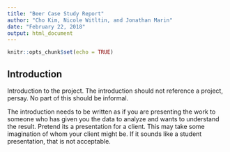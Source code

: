 ```yaml
---
title: "Beer Case Study Report"
author: "Cho Kim, Nicole Witltin, and Jonathan Marin"
date: "February 22, 2018"
output: html_document
---
```


```r
knitr::opts_chunk$set(echo = TRUE)
```

## Introduction

Introduction to the project. The introduction should not reference a project, persay. No
part of this should be informal.

The introduction needs to be written as if you are presenting the work to someone who
has given you the data to analyze and wants to understand the result. Pretend its a
presentation for a client. This may take some imagination of whom your client might be.
If it sounds like a student presentation, that is not acceptable.


